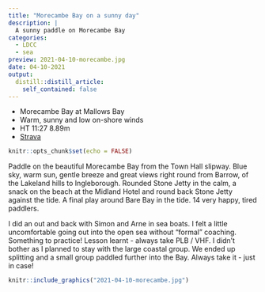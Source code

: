 ```yaml
---
title: "Morecambe Bay on a sunny day"
description: |
  A sunny paddle on Morecambe Bay
categories:
  - LDCC
  - sea
preview: 2021-04-10-morecambe.jpg
date: 04-10-2021
output:
  distill::distill_article:
    self_contained: false
---
```


- Morecambe Bay	at Mallows Bay
- Warm, sunny and low on-shore winds
- HT 11:27 8.89m
- [Strava](https://www.strava.com/activities/5101421048)

```r
knitr::opts_chunk$set(echo = FALSE)
```

Paddle on the beautiful Morecambe Bay from the Town Hall slipway. Blue sky, warm sun, gentle breeze and great views right round from Barrow, of the Lakeland hills to Ingleborough. Rounded Stone Jetty in the calm, a snack on the beach at the Midland Hotel and round back Stone Jetty against the tide. A final play around Bare Bay in the tide. 14 very happy, tired paddlers. 

I did an out and back with Simon and Arne in sea boats. I felt a little uncomfortable going out into the open sea without "formal" coaching. Something to practice! Lesson learnt - always take PLB / VHF. I didn't bother as I planned to stay with the large coastal group. We ended up splitting and a small group paddled further into the Bay. Always take it - just in case!

```r
knitr::include_graphics("2021-04-10-morecambe.jpg")
```



